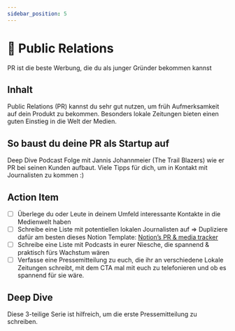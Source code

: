 ```yaml
---
sidebar_position: 5
---
```


# 💬 Public Relations

<Admonition type="info" icon="📍">
  PR ist die beste Werbung, die du als junger Gründer bekommen kannst
</Admonition>

## Inhalt

Public Relations (PR) kannst du sehr gut nutzen, um früh Aufmerksamkeit auf dein Produkt zu bekommen. Besonders lokale Zeitungen bieten einen guten Einstieg in die Welt der Medien.

## So baust du deine PR als Startup auf

Deep Dive Podcast Folge mit Jannis Johannmeier (The Trail Blazers) wie er PR bei seinen Kunden aufbaut.
Viele Tipps für dich, um in Kontakt mit Journalisten zu kommen :)

<Spotify source="https://open.spotify.com/episode/61NlCEBMRrNy3g22DMhcjO" />

## Action Item

- [ ] Überlege du oder Leute in deinem Umfeld interessante Kontakte in die Medienwelt haben
- [ ] Schreibe eine Liste mit potentiellen lokalen Journalisten auf
      ⇒ Dupliziere dafür am besten dieses Notion Template: [Notion’s PR & media tracker](https://www.notion.so/Notion-s-PR-media-tracker-d9123763f336402b8c64db225b792edc?pvs=21)
- [ ] Schreibe eine Liste mit Podcasts in eurer Niesche, die spannend & praktisch fürs Wachstum wären
- [ ] Verfasse eine Pressemitteilung zu euch, die ihr an verschiedene Lokale Zeitungen schreibt, mit dem CTA mal mit euch zu telefonieren und ob es spannend für sie wäre.

## Deep Dive

Diese 3-teilige Serie ist hilfreich, um die erste Pressemitteilung zu schreiben.

<TwoColumns>
  <YouTube videoId="PgDSxeOJtOM" />
  <YouTube videoId="WCbETuZckVw" />
  <YouTube videoId="Zdh6Zv5nsdg" />
</TwoColumns>
